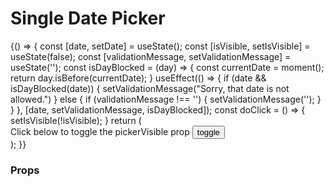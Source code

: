 
<Meta title="Components/DatePicker/SingleDatePicker" component={SingleDatePicker} />

# Single Date Picker
<Preview>
  <Story name="single date picker" height="500px">
    {() => {
      const [date, setDate] = useState();
      const [isVisible, setIsVisible] = useState(false);
      const [validationMessage, setValidationMessage] = useState('');
      const isDayBlocked = (day) => {
        const currentDate = moment();
        return day.isBefore(currentDate);
      }
      useEffect(() => {
        if (date && isDayBlocked(date)) {
          setValidationMessage("Sorry, that date is not allowed.")
        } else {
          if (validationMessage !== '') {
            setValidationMessage('');
          }
        }
      }, [date, setValidationMessage, isDayBlocked]);
      const doClick = () => {
        setIsVisible(!isVisible);
      }
      return (
        <div style={{ padding: '2%' }}>
          <FluidContainer>
            <Row>
              <Column>
                <SingleDatePicker
                  dateId="single-date"
                  trackingLabel="Select Date"
                  dateTooltip={{ trackingLabel: 'start date tooltip', title: 'Start Date' }}
                  dateAriaLabel="Select Date"
                  date={date}
                  numberOfMonths={1}
                  validationMessage={validationMessage}
                  minDate={moment('2020-09-05T00:00:00.000')}
                  isDayBlocked={isDayBlocked}
                  pickerVisible={isVisible}
                  handleChange={setDate}
                  />
               </Column>
              </Row>
              <Row>
                <Column>
                  Click below to toggle the pickerVisible prop
                  <button onClick={doClick}>toggle</button>
                </Column>
              </Row>
            </FluidContainer>
        </div>
      );
    }}
  </Story>
</Preview>

### Props
<Props of={SingleDatePicker} />

